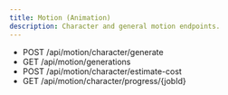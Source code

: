 ```yaml
---
title: Motion (Animation)
description: Character and general motion endpoints.
---
```


- POST /api/motion/character/generate
- GET /api/motion/generations
- POST /api/motion/character/estimate-cost
- GET /api/motion/character/progress/{jobId}
